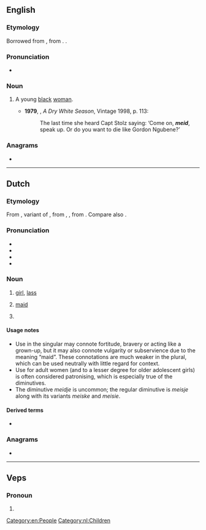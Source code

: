 {{also|méid}}
==English==

===Etymology===
Borrowed from {{bor|en|af|meid}}, from {{der|en|nl|meid}}. {{doublet|en|maid}}.

===Pronunciation===
* {{a|S Africa|UK}} {{IPA|en|/meɪt/}}

===Noun===
{{en-noun|meide}}

# {{lb|en|South Africa|offensive}} A young [[black]] [[woman]]. {{defdate|from 20th c.}}
#* '''1979''', {{w|André Brink}}, ''A Dry White Season'', Vintage 1998, p. 113:
#*: The last time she heard Capt Stolz saying: ‘Come on, '''''meid''''', speak up. Or do you want to die like Gordon Ngubene?’

===Anagrams===
* {{anagrams|en|a=deim|Demi|Diem|Dime|demi|demi-|dime|idem}}

[[Category:en:People]]

----

==Dutch==
{{wp|lang=nl|Meid (persoon)}}

===Etymology===
From {{inh|nl|dum|meit}}, variant of {{m|dum|meget}}, from {{inh|nl|odt|*megith}}, {{m|odt|*magath}}, from {{inh|nl|gem-pro|*magaþs}}. Compare also {{m|nl|maagd}}.

===Pronunciation===
* {{IPA|nl|/mɛi̯t/}}
* {{audio|nl|Nl-meid.ogg|Audio}}
* {{hyphenation|nl|meid}}
* {{rhyme|nl|ɛi̯t}}

===Noun===
{{nl-noun|f|-en|meisje|dim2=meiske|dim3=meidje}}

# [[girl]], [[lass]]
#:{{ux|nl|De '''meiden''' hadden afgelopen zaterdag een zwemwedstrijd.|The '''girls''' had a swimming match last Saturday.}}
#:{{ux|nl|Goed gedaan, '''meid'''!|Well done, '''girl'''!|inline=1}}
# [[maid]]
#: {{syn|nl|bode|deerne|dienstbode|dienstmaagd}}
# {{n-g|Commonly used as an address for female pets, especially female dogs.}}
#:{{ux|nl|Brave '''meid'''!|Good '''girl'''!|inline=1}}

====Usage notes====
* Use in the singular may connote fortitude, bravery or acting like a grown-up, but it may also connote vulgarity or subservience due to the meaning “maid”. These connotations are much weaker in the plural, which can be used neutrally with little regard for context.
* Use for adult women (and to a lesser degree for older adolescent girls) is often considered patronising, which is especially true of the diminutives.
* The diminutive ''meidje'' is uncommon; the regular diminutive is ''meisje'' along with its variants ''meiske'' and ''meisie''.

====Derived terms====
* {{l|nl|meis}}

===Anagrams===
* {{anagrams|nl|idem}}

[[Category:nl:Children]]

----

==Veps==

===Pronoun===
{{head|vep|pronoun form}}

# {{inflection of|vep|mö||par}}